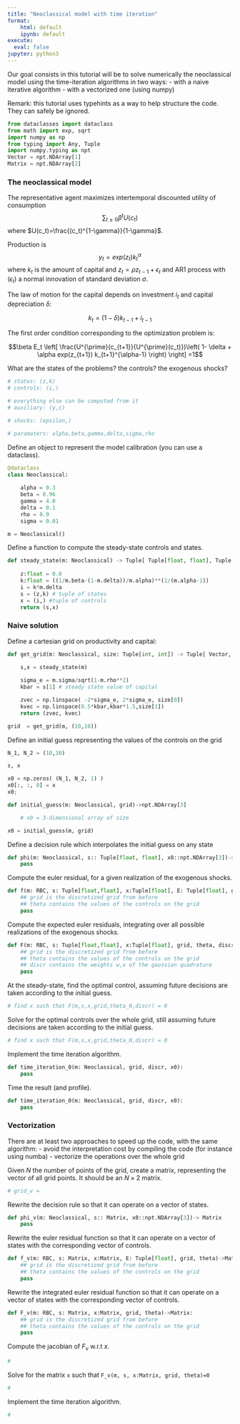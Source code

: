 ```yaml
---
title: "Neoclassical model with time iteration"
format:
    html: default
    ipynb: default
execute:
  eval: false
jupyter: python3
---
```



Our goal consists in this tutorial will be to solve numerically the neoclassical model using the time-iteration algorithms in two ways:
- with a naive iterative algorithm
- with a vectorized one (using numpy)

Remark: this tutorial uses typehints as a way to help structure the code. They can safely be ignored.

```python
from dataclasses import dataclass
from math import exp, sqrt
import numpy as np
from typing import Any, Tuple
import numpy.typing as npt
Vector = npt.NDArray[1]
Matrix = npt.NDArray[2]
```

### The neoclassical model

The representative agent maximizes intertemporal discounted utility of consumption $$\sum_{t\geq0} \beta^t U(c_t)$$ where $U(c_t)=\frac{(c_t)^{1-\gamma}}{1-\gamma}$.

Production is $$y_t=exp(z_t) k_t^{\alpha}$$ where $k_t$ is the amount of capital and $z_t=\rho z_{t-1} + \epsilon_t$ and AR1 process with $(\epsilon_t)$ a normal innovation of standard deviation $\sigma$.

The law of motion for the capital depends on investment $i_t$ and capital depreciation $\delta$:

$$k_t = (1-\delta) k_{t-1} + i_{t-1}$$

The first order condition corresponding to the optimization problem is:

$$\beta E_t \left[ \frac{U^{\prime}(c_{t+1}}{U^{\prime}(c_t)})\left( 1- \delta + \alpha exp(z_{t+1}) k_{t+1}^{\alpha-1} \right) \right] =1$$

::: {#exr-python-main}

What are the states of the problems? the controls? the exogenous shocks?

:::

```python
# states: (z,k)
# controls: (i,)  

# everything else can be computed from it
# auxiliary: (y,c)

# shocks: (epsilon,)

# paramaters: alpha,beta,gamma,delta,sigma,rho
```

::: {#exr-python-main}

Define an object to represent the model calibration (you can use a dataclass).

:::

```python
@dataclass
class Neoclassical:
    
    alpha = 0.3
    beta = 0.96
    gamma = 4.0
    delta = 0.1
    rho = 0.9
    sigma = 0.01

m = Neoclassical()
```

::: {#exr-python-main}

Define a function to compute the steady-state controls and states.

:::

```python
def steady_state(m: Neoclassical) -> Tuple[ Tuple[float, float], Tuple[float]]:
    
    z:float = 0.0
    k:float = ((1/m.beta-(1-m.delta))/m.alpha)**(1/(m.alpha-1))
    i = k*m.delta
    s = (z,k) # tuple of states
    x = (i,) #tuple of controls
    return (s,x)
```

### Naive solution

::: {#exr-python-main}

Define a cartesian grid on productivity and capital:

:::

```python
def get_grid(m: Neoclassical, size: Tuple[int, int]) -> Tuple[ Vector, Vector]:
    
    s,x = steady_state(m)

    sigma_e = m.sigma/sqrt(1-m.rho**2)
    kbar = s[1] # steady state value of capital

    zvec = np.linspace( -2*sigma_e, 2*sigma_e, size[0])
    kvec = np.linspace(0.5*kbar,kbar*1.5,size[1])
    return (zvec, kvec)

grid  = get_grid(m, (10,10))
```


::: {#exr-python-main}

Define an initial guess representing the values of the controls on the grid

:::

```python
N_1, N_2 = (10,10)

s, x

x0 = np.zeros( (N_1, N_2, 1) )
x0[:, :, 0] = x
x0;
```

```python
def initial_guess(m: Neoclassical, grid)->npt.NDArray[3]

    # x0 = 3-dimensional array of size

x0 = initial_guess(m, grid)
```

::: {#exr-python-main}

Define a decision rule which interpolates the initial guess on any state

:::

```python
def phi(m: Neoclassical, s:: Tuple[float, float], x0::npt.NDArray[3])-> Tuple[float]
    pass
```

::: {#exr-python-main}

Compute the euler residual, for a given realization of the exogenous shocks.

:::

```python
def f(m: RBC, s: Tuple[float,float], x:Tuple[float], E: Tuple[float], grid, theta):
    ## grid is the discretized grid from before
    ## theta contains the values of the controls on the grid
    pass
```

::: {#exr-python-main}

Compute the expected euler residuals, integrating over all possible realizations of the exogenous shocks.

:::

```python
def F(m: RBC, s: Tuple[float,float], x:Tuple[float], grid, theta, discr:Tuple[Vector, Vector]):
    ## grid is the discretized grid from before
    ## theta contains the values of the controls on the grid
    ## discr contains the weights w,x of the gaussian quadrature
    pass
```


::: {#exr-python-main}

At the steady-state, find the optimal control, assuming future decisions are taken according to the initial guess.

:::

```python

# find x such that F(m,s,x,grid,theta_0,discr) = 0

```


::: {#exr-python-main}

Solve for the optimal controls over the whole grid, still assuming future decisions are taken according to the initial guess.

:::

```python

# find x such that F(m,s,x,grid,theta_0,discr) = 0

```

::: {#exr-python-main}

Implement the time iteration algorithm.

:::

```python

def time_iteration_0(m: Neoclassical, grid, discr, x0):
    pass
```

::: {#exr-python-main}

Time the result (and profile).

:::

```python

def time_iteration_0(m: Neoclassical, grid, discr, x0):
    pass
```


### Vectorization

There are at least two approaches to speed up the code, with the same algorithm:
- avoid the interpretation cost by compiling the code (for instance using numba)
- vectorize the operations over the whole grid



::: {#exr-python-main}

Given $N$ the number of points of the grid, create a matrix, representing the vector of all grid points. It should be an $N \times 2$ matrix.

:::

```python
# grid_v = 
```


::: {#exr-python-main}

Rewrite the decision rule so that it can operate on a vector of states.

:::

```python
def phi_v(m: Neoclassical, s:: Matrix, x0::npt.NDArray[3])-> Matrix
    pass
```


::: {#exr-python-main}

Rewrite the euler residual function so that it can operate on a vector of states with the corresponding vector of controls.

:::

```python
def f_v(m: RBC, s: Matrix, x:Matrix, E: Tuple[float], grid, theta)->Matrix:
    ## grid is the discretized grid from before
    ## theta contains the values of the controls on the grid
    pass
```

::: {#exr-python-main}

Rewrite the integrated euler residual function so that it can operate on a vector of states with the corresponding vector of controls.

:::

```python
def F_v(m: RBC, s: Matrix, x:Matrix, grid, theta)->Matrix:
    ## grid is the discretized grid from before
    ## theta contains the values of the controls on the grid
    pass
```

::: {#exr-python-main}

Compute the jacobian of $F_v$ w.r.t $x$.

:::

```python
#
```


::: {#exr-python-main}

Solve for the matrix `x` such that `F_v(m, s, x:Matrix, grid, theta)=0`

:::

```python
#
```

::: {#exr-python-main}

Implement the time iteration algorithm.

:::

```python
#
```
